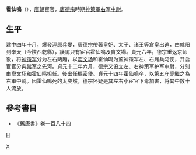 '''霍仙鳴'''（{{bd||？|798年||catIdx=H}}），[[唐朝|唐朝]]宦官，[[唐德宗|唐德宗]]時期[[神策軍|神策軍]][[中尉_(古代官制)|右军中尉]]。

== 生平 ==
建中四年十月，爆發[[涇原兵變|涇原兵變]]，[[唐德宗|唐德宗]]帶著皇妃、太子、诸王等倉皇出逃，由咸阳到奉天（今陝西乾縣），護駕只有宦官霍仙鳴及竇文場。貞元六年，德宗重返京师後，将[[神策军|神策军]]分为左右两厢，以[[窦文场|窦文场]]和霍仙鸣为监神策军左、右厢兵马使，开启宦官分典[[禁军|禁军]]之先河。貞元十二年六月，德宗又设立左、右神策军护军中尉，分别由窦文场和霍仙鸣担任。後出任樞密使。貞元十四年霍仙鳴卒，以[[第五守亮|第五守亮]]繼之為右軍中尉。因霍仙鳴死的太突然，德宗怀疑是其左右小宦官下毒加害，将其中数十人流放。

== 參考書目 ==
*《舊唐書》卷一百八十四
[[Category:霍姓|X]]
[[category:唐朝宦官|H]]